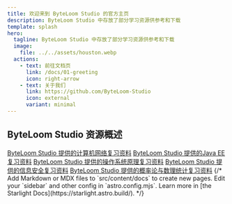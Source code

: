 ```yaml
---
title: 欢迎来到 ByteLoom Studio 的官方主页
description: ByteLoom Studio 中存放了部分学习资源供参考和下载
template: splash
hero:
  tagline: ByteLoom Studio 中存放了部分学习资源供参考和下载
  image:
    file: ../../assets/houston.webp
  actions:
    - text: 前往文档页
      link: /docs/01-greeting
      icon: right-arrow
    - text: 关于我们
      link: https://github.com/ByteLoom-Studio
      icon: external
      variant: minimal
---
```





## ByteLoom Studio 资源概述

<CardGrid stagger>
    <Card title="计算机网络复习资料" icon="pencil"  >
        <a href={"/docs/02-计算机网络"}>ByteLoom Studio 提供的计算机网络复习资料</a>
    </Card>
    <Card title="Java EE复习资料" icon="pencil"  >
        <a href={"/docs/03-javaee"}>ByteLoom Studio 提供的Java EE复习资料</a>
    </Card>
    <Card title="操作系统原理复习资料" icon="pencil"  >
        <a href={"/docs/04-操作系统原理"}>ByteLoom Studio 提供的操作系统原理复习资料</a>
    </Card>
    <Card title="信息安全复习资料" icon="pencil"  >
        <a href={"/docs/05-信息安全"}>ByteLoom Studio 提供的信息安全复习资料</a>
    </Card>
    <Card title="概率论与数理统计复习资料" icon="pencil"  >
        <a href={"/docs/06-概率论与数理统计"}>ByteLoom Studio 提供的概率论与数理统计复习资料</a>
    </Card>
    {/*
        <Card title="Add new content" icon="add-document">
        Add Markdown or MDX files to `src/content/docs` to create new pages.
    </Card>
    <Card title="Configure your site" icon="setting">
        Edit your `sidebar` and other config in `astro.config.mjs`.
    </Card>
    <Card title="Read the docs" icon="open-book">
        Learn more in [the Starlight Docs](https://starlight.astro.build/).
    </Card>
    */}



</CardGrid>
